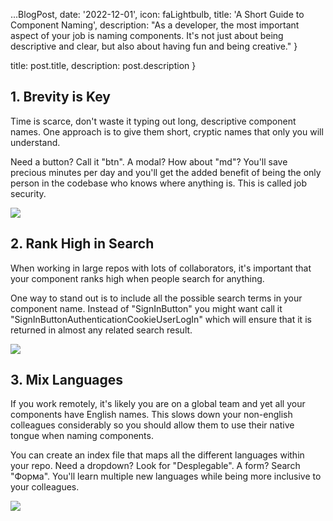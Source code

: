 
  ...BlogPost,
  date: '2022-12-01',
  icon: faLightbulb,
  title: 'A Short Guide to Component Naming',
  description:
    "As a developer, the most important aspect of your job is naming components. It's not just about being descriptive and clear, but also about having fun and being creative."
}

  title: post.title,
  description: post.description
}

## 1. Brevity is Key

Time is scarce, don't waste it typing out long, descriptive component names. One approach is to give them short, cryptic names that only you will understand.

Need a button? Call it "btn". A modal? How about "md"? You'll save precious minutes per day and you'll get the added benefit of being the only person in the codebase who knows where anything is. This is called job security.

![](./typewriter.jpg)

## 2. Rank High in Search

When working in large repos with lots of collaborators, it's important that your component ranks high when people search for anything.

One way to stand out is to include all the possible search terms in your component name. Instead of "SignInButton" you might want call it "SignInButtonAuthenticationCookieUserLogIn" which will ensure that it is returned in almost any related search result.

![](./magnifying-glass.jpg)

## 3. Mix Languages

If you work remotely, it's likely you are on a global team and yet all your components have English names. This slows down your non-english colleagues considerably so you should allow them to use their native tongue when naming components.

You can create an index file that maps all the different languages within your repo. Need a dropdown? Look for "Desplegable". A form? Search "Форма". You'll learn multiple new languages while being more inclusive to your colleagues.

![](./everyday-english.jpg)
